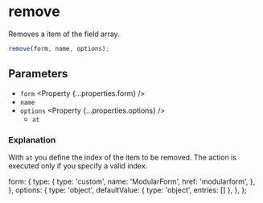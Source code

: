 
<Title>remove | Modular Forms</Title>
<Meta name="description" content="Removes a item of the field array." />

# remove

Removes a item of the field array.

```ts
remove(form, name, options);
```

## Parameters

- `form` <Property {...properties.form} />
- `name` <Property type="string" />
- `options` <Property {...properties.options} />
  - `at` <Property type="number" />

### Explanation

With `at` you define the index of the item to be removed. The action is executed only if you specify a valid index.

  form: {
    type: {
      type: 'custom',
      name: 'ModularForm',
      href: 'modularform',
    },
  },
  options: {
    type: 'object',
    defaultValue: { type: 'object', entries: [] },
  },
};
